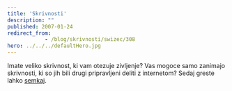 ```yaml
---
title: 'Skrivnosti'
description: ""
published: 2007-01-24
redirect_from: 
            - /blog/skrivnosti/swizec/308
hero: ../../../defaultHero.jpg
---
```

Imate veliko skrivnost, ki vam otezuje zivljenje? Vas mogoce samo zanimajo skrivnosti, ki so jih bili drugi pripravljeni deliti z internetom? Sedaj greste lahko [semkaj](http://postsecret.blogspot.com/).